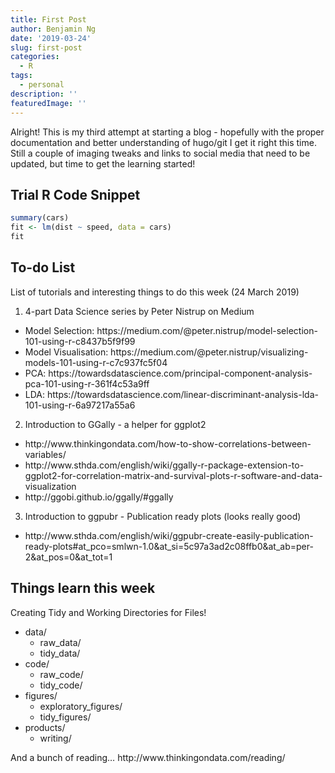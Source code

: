 ```yaml
---
title: First Post
author: Benjamin Ng
date: '2019-03-24'
slug: first-post
categories:
  - R
tags:
  - personal
description: ''
featuredImage: ''
---
```


Alright! This is my third attempt at starting a blog - hopefully with the proper documentation and better understanding of hugo/git I get it right this time. Still a couple of imaging tweaks and links to social media that need to be updated, but time to get the learning started!

## Trial R Code Snippet

```r
summary(cars)
fit <- lm(dist ~ speed, data = cars)
fit
```

## To-do List
List of tutorials and interesting things to do this week (24 March 2019)

1. 4-part Data Science series by Peter Nistrup on Medium
  + Model Selection: https://medium.com/@peter.nistrup/model-selection-101-using-r-c8437b5f9f99
  + Model Visualisation: https://medium.com/@peter.nistrup/visualizing-models-101-using-r-c7c937fc5f04
  + PCA: https://towardsdatascience.com/principal-component-analysis-pca-101-using-r-361f4c53a9ff
  + LDA: https://towardsdatascience.com/linear-discriminant-analysis-lda-101-using-r-6a97217a55a6
2. Introduction to GGally - a helper for ggplot2
  + http://www.thinkingondata.com/how-to-show-correlations-between-variables/
  + http://www.sthda.com/english/wiki/ggally-r-package-extension-to-ggplot2-for-correlation-matrix-and-survival-plots-r-software-and-data-visualization
  + http://ggobi.github.io/ggally/#ggally
3. Introduction to ggpubr - Publication ready plots (looks really good)
  + http://www.sthda.com/english/wiki/ggpubr-create-easily-publication-ready-plots#at_pco=smlwn-1.0&at_si=5c97a3ad2c08ffb0&at_ab=per-2&at_pos=0&at_tot=1
  

## Things learn this week

Creating Tidy and Working Directories for Files!

* data/
    + raw_data/
    + tidy_data/
* code/
    + raw_code/
    + tidy_code/
* figures/
    + exploratory_figures/
    + tidy_figures/
* products/
    + writing/
  
And a bunch of reading... http://www.thinkingondata.com/reading/